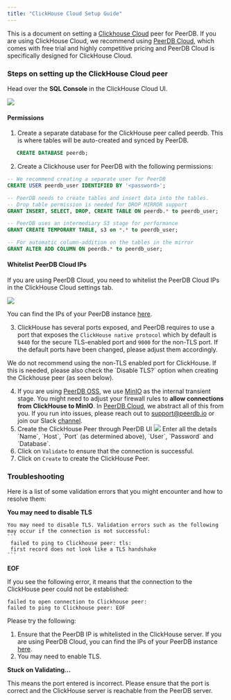```yaml
---
title: "ClickHouse Cloud Setup Guide"
---
```


This is a document on setting a [Clickhouse Cloud](https://clickhouse.com/cloud) peer for PeerDB.
<Note>
If you are using ClickHouse Cloud, we recommend using [PeerDB Cloud](https://app.peerdb.cloud/), which comes with free trial and highly competitive pricing and PeerDB Cloud is specifically designed for ClickHouse Cloud.
</Note>
### Steps on setting up the ClickHouse Cloud peer
Head over the **SQL Console** in the ClickHouse Cloud UI.
<Frame caption="Clickhouse Cloud SQL Console">
  <img src="/images/clickhouse/clickhouse-sql-console.png" />
</Frame>

#### Permissions
1. Create a separate database for the ClickHouse peer called peerdb. This is where tables will be auto-created and synced by PeerDB.
```sql
   CREATE DATABASE peerdb;
```
2. Create a Clickhouse user for PeerDB with the following permissions:
```sql
-- We recommend creating a separate user for PeerDB
CREATE USER peerdb_user IDENTIFIED BY '<password>';

-- PeerDB needs to create tables and insert data into the tables.
-- Drop table permission is needed for DROP MIRROR support
GRANT INSERT, SELECT, DROP, CREATE TABLE ON peerdb.* to peerdb_user;

-- PeerDB uses an intermediary S3 stage for performance
GRANT CREATE TEMPORARY TABLE, s3 on *.* to peerdb_user;

-- For automatic column-addition on the tables in the mirror
GRANT ALTER ADD COLUMN ON peerdb.* to peerdb_user;
```

#### Whitelist PeerDB Cloud IPs
If you are using PeerDB Cloud, you need to whitelist the PeerDB Cloud IPs in the ClickHouse Cloud settings tab.
<Frame caption="Clickhouse Cloud SQL Console">
  <img src="/images/clickhouse/clickhouse-ip-whitelist.png" />
</Frame>

You can find the IPs of your PeerDB instance [here](/peerdb-cloud/ip-table).

3. ClickHouse has several ports exposed, and PeerDB requires to use a port that exposes the `ClickHouse native protocol` which by default is `9440` for the secure TLS-enabled port and `9000` for the non-TLS port. If the default ports have been changed, please adjust them accordingly.
<Warning>
We do not recommend using the non-TLS enabled port for ClickHouse. If this is needed, please also check the `Disable TLS?` option when creating the Clickhouse peer (as seen below).
</Warning>

4. If you are using [PeerDB OSS](https://github.com/PeerDB-io/peerdb), we use [MinIO](https://min.io/) as the internal transient stage. You might need to adjust your firewall rules to **allow connections from ClickHouse to MinIO**.
In [PeerDB Cloud](https://app.peerdb.cloud/), we abstract all of this from you. If you run into issues, please reach out to support@peerdb.io or join our Slack [channel](https://slack.peerdb.io).
5. Create the ClickHouse Peer through PeerDB UI
    <Frame caption="Create ClickHouse Peer">
    <img src="/images/setup/clickhouse/clickhousepeer.png" />
    </Frame>
    Enter all the details `Name`, `Host`, `Port` (as determined above), `User`, `Password` and `Database`.
6. Click on `Validate` to ensure that the connection is successful.
7. Click on `Create` to create the ClickHouse Peer.

### Troubleshooting
Here is a list of some validation errors that you might encounter and how to resolve them:

**You may need to disable TLS**

    You may need to disable TLS. Validation errors such as the following may occur if the connection is not successful:
    ```
     failed to ping to Clickhouse peer: tls:
     first record does not look like a TLS handshake
    ```

**EOF**

If you see the following error, it means that the connection to the ClickHouse peer could not be established:
```
failed to open connection to Clickhouse peer:
failed to ping to Clickhouse peer: EOF
```
Please try the following:
1. Ensure that the PeerDB IP is whitelisted in the ClickHouse server. If you are using PeerDB Cloud, you can find the IPs of your PeerDB instance [here](/peerdb-cloud/ip-table).
2. You may need to enable TLS.

**Stuck on Validating...**

This means the port entered is incorrect. Please ensure that the port is correct and the ClickHouse server is reachable from the PeerDB server.